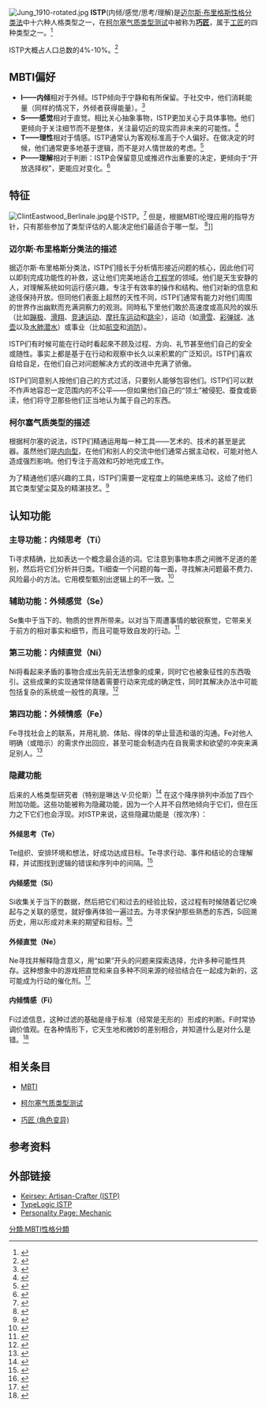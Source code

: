 {{noteTA
|G1=Show
}}
[[Image:Jung_1910-rotated.jpg|thumb]]
'''ISTP'''(内倾/感觉/思考/理解)是[[迈尔斯·布里格斯性格分类法|迈尔斯·布里格斯性格分类法]]中十六种人格类型之一，在[[柯尔塞气质类型测试|柯尔塞气质类型测试]]中被称为'''[[巧匠_(角色变异)|巧匠]]'''，属于[[工匠_(气质类型)|工匠]]的四种类型之一。<ref name=foundation>{{cite web|url=http://www.myersbriggs.org/my-mbti-personality-type/mbti-basics/the-16-mbti-types.asp|title=Myers-Briggs Foundation: The 16 MBTI Types|accessdate=2011-02-02|archive-url=https://web.archive.org/web/20090513191631/http://www.myersbriggs.org/my-mbti-personality-type/mbti-basics/the-16-mbti-types.asp|archive-date=2009-05-13|dead-url=yes}}</ref>

ISTP大概占人口总数的4%-10%。<ref>{{cite web|url=http://www.capt.org/mbti-assessment/estimated-frequencies.htm|title=CAPT|accessdate=2011-02-03|archive-date=2017-09-11|archive-url=https://web.archive.org/web/20170911215111/https://www.capt.org/mbti-assessment/estimated-frequencies.htm|dead-url=no}}</ref>

==MBTI偏好==
<!-- 這個模板是用於所有16種人格類型的。如要編輯，請將以下地址复制到地址欄：
http://zh.wikipedia.org/wiki/Template:MBTI%E5%81%8F%E5%A5%BD
請確認您的編輯能應用於所有類型。 -->
{{MBTI偏好}}
*'''I——内倾'''相对于外倾。ISTP倾向于宁静和有所保留。于社交中，他们消耗能量（同样的情况下，外倾者获得能量）。<ref>{{cite web|url=http://changingminds.org/explanations/preferences/extravert_introvert.htm|title=Changing Minds: Extraversion vs. Introversion|accessdate=2011-02-02|archive-date=2011-03-08|archive-url=https://web.archive.org/web/20110308083548/http://changingminds.org/explanations/preferences/extravert_introvert.htm|dead-url=no}}</ref>
*'''S——感觉'''相对于直觉。相比关心抽象事物，ISTP更加关心于具体事物。他们更倾向于关注细节而不是整体，关注最切近的现实而非未来的可能性。<ref>{{cite web|url=http://changingminds.org/explanations/preferences/sensing_intuiting.htm|title=Changing Minds: Sensing vs. Intuiting|accessdate=2011-02-02|archive-date=2011-01-23|archive-url=https://web.archive.org/web/20110123220334/http://changingminds.org/explanations/preferences/sensing_intuiting.htm|dead-url=no}}</ref>
*'''T——理性'''相对于情感。ISTP通常认为客观标准高于个人偏好。在做决定的时候，他们通常更多地基于逻辑，而不是对人情世故的考虑。<ref>{{cite web|url=http://changingminds.org/explanations/preferences/thinking_feeling.htm|title=Changing Minds: Thinking vs. Feeling|accessdate=2011-02-02|archive-date=2011-03-06|archive-url=https://web.archive.org/web/20110306115756/http://changingminds.org/explanations/preferences/thinking_feeling.htm|dead-url=no}}</ref>
*'''P——理解'''相对于判断：ISTP会保留意见或推迟作出重要的决定，更倾向于“开放选择权”，更能应对变化。<ref>{{cite web|url=http://changingminds.org/explanations/preferences/judging_perceiving.htm|title=Changing Minds: Judging vs. Perceiving|accessdate=2011-02-02|archive-date=2011-03-02|archive-url=https://web.archive.org/web/20110302000451/http://changingminds.org/explanations/preferences/judging_perceiving.htm|dead-url=no}}</ref>

==特征==
[[File:ClintEastwood_Berlinale.jpg|thumb]]是个ISTP。<ref name="Eastwood as ISTP">{{cite web|url=http://typelogic.com/istp.html|title=Eastwood, an ISTP|accessdate=2009-06-01|archive-date=2009-02-28|archive-url=https://web.archive.org/web/20090228181048/http://typelogic.com/istp.html|dead-url=no}}</ref> 但是，根据MBTI伦理应用的指导方针，只有那些参加了类型评估的人能决定他们最适合于哪一型。 <ref>{{cite web|url=http://www.myersbriggs.org/myers-and-briggs-foundation/ethical-use-of-the-mbti-instrument/ethical-feedback.asp|title=Ethical Feedback of MBTI Results|accessdate=2009-06-02|archive-url=https://web.archive.org/web/20101125082023/http://myersbriggs.org/myers-and-briggs-foundation/ethical-use-of-the-mbti-instrument/ethical-feedback.asp|archive-date=2010-11-25|dead-url=yes}}</ref>]]

===迈尔斯·布里格斯分类法的描述===
据迈尔斯·布里格斯分类法，ISTP们擅长于分析情形接近问题的核心，因此他们可以即刻完成功能性的补救，这让他们完美地适合[[工程学|工程学]]的领域。他们是天生安静的人，对理解系统如何运行感兴趣，专注于有效率的操作和结构。他们对新的信息和途径保持开放。但同他们表面上超然的天性不同，ISTP们通常有能力对他们周围的世界作出幽默而充满洞察力的观测。同時私下里他们敢於高速度或高风险的娱乐（比如[[蹦极|蹦极]]、[[滑翔|滑翔]]、[[竞速运动|竞速运动]]、[[摩托车运动|摩托车运动]]和[[跳伞|跳伞]]），运动（如[[滑雪|滑雪]]、[[彩弹球|彩弹球]]、[[冰壶|冰壶]]以及[[水肺潜水|水肺潜水]]）或事业（比如[[航空|航空]]和[[消防|消防]]）。

ISTP们有时候可能在行动时看起來不顾及过程、方向、礼节甚至他们自己的安全或随性。事实上都是基于在行动和观察中长久以来积累的广泛知识。ISTP们喜欢自给自足，在他们自己对问题解决方式的改进中充满了骄傲。

ISTP们同意别人按他们自己的方式过活，只要别人能够包容他们。ISTP们可以默不作声地容忍一定范围内的不公平——但如果他们自己的“领土”被侵犯、蚕食或亵渎，他们将守卫那些他们正当地认为属于自己的东西。

===柯尔塞气质类型的描述===
根据柯尔塞的说法，ISTP们精通运用每一种工具——艺术的、技术的甚至是武器。虽然他们是[[外向性与内向型|内向型]]，在他们和别人的交流中他们通常占据主动权，可能对他人造成强烈影响。他们专注于高效和巧妙地完成工作。

为了精通他们感兴趣的工具，ISTP们需要一定程度上的隔绝来练习。这给了他们其它类型望尘莫及的精湛技艺。<ref name=Te>{{cite web|url=http://keirsey.com/handler.aspx?s=keirsey&f=fourtemps&tab=4&c=crafter|title=Artisian Portrait of the Crafter (ISTP)|accessdate=2011-02-02|archive-date=2010-10-31|archive-url=https://web.archive.org/web/20101031053536/http://keirsey.com/handler.aspx?s=keirsey&f=fourtemps&tab=4&c=crafter|dead-url=no}}</ref>

==认知功能==
=== 主导功能：内倾思考（Ti） ===
Ti寻求精确，比如表达一个概念最合适的词。它注意到事物本质之间微不足道的差别，然后将它们分析并归类。Ti细查一个问题的每一面，寻找解决问题最不费力、风险最小的方法。它用模型甄别出逻辑上的不一致。<ref name=Ti>{{cite web|url=http://www.cognitiveprocesses.com/introvertedthinking.html|title=Cognitive Processes: Introverted thinking|accessdate=2011-02-02|archive-date=2010-12-20|archive-url=https://web.archive.org/web/20101220071215/http://www.cognitiveprocesses.com/introvertedthinking.html|dead-url=yes}}</ref>
=== 辅助功能：外倾感觉（Se） ===
Se集中于当下的、物质的世界所带来。以对当下周遭事情的敏锐察觉，它带来关于前方的相对事实和细节，而且可能导致自发的行动。<ref name=Se>{{cite web|url=http://www.cognitiveprocesses.com/extravertedsensing.html|title=Cognitive Processes: Extraverted Sensing|accessdate=2011-02-02|archive-date=2010-12-27|archive-url=https://web.archive.org/web/20101227214112/http://www.cognitiveprocesses.com/extravertedsensing.html|dead-url=yes}}</ref>

=== 第三功能：内倾直觉（Ni） ===
Ni将看起来矛盾的事物合成出先前无法想象的成果，同时它也被象征性的东西吸引。这些成果的实现通常伴随着需要行动来完成的确定性，同时其解决办法中可能包括复杂的系统或一般性的真理。<ref name=Ni>{{cite web|url=http://www.cognitiveprocesses.com/introvertedintuiting.html|title=Cognitive Processes: Introverted intuition|accessdate=2011-02-02|archive-date=2010-12-27|archive-url=https://web.archive.org/web/20101227213948/http://www.cognitiveprocesses.com/introvertedintuiting.html|dead-url=yes}}</ref> 
=== 第四功能：外倾情感（Fe） ===
Fe寻找社会上的联系，并用礼貌、体贴、得体的举止营造和谐的沟通。Fe对他人明确（或暗示）的需求作出回应，甚至可能会制造内在自我需求和欲望的冲突来满足别人。<ref name=Fe>{{cite web|url=http://www.cognitiveprocesses.com/extravertedfeeling.html|title=Cognitive Processes: Extraverted Feeling|accessdate=2011-02-02|archive-date=2011-04-11|archive-url=https://web.archive.org/web/20110411044012/http://www.cognitiveprocesses.com/extravertedfeeling.html|dead-url=yes}}</ref> 
=== 隐藏功能 ===
后来的人格类型研究者（特别是琳达·V·贝伦斯）<ref>{{cite web|url=http://www.cognitiveprocesses.com/index.html|title=CognitiveProcesses.com|accessdate=2011-02-02|archive-date=2011-02-08|archive-url=https://web.archive.org/web/20110208153923/http://www.cognitiveprocesses.com/index.html|dead-url=yes}}</ref> 在这个降序排列中添加了四个附加功能。这些功能被称为隐藏功能，因为一个人并不自然地倾向于它们，但在压力之下它们也会浮现。对ISTP来说，这些隐藏功能是（按次序）：
==== 外倾思考（Te）====
Te组织、安排环境和想法，好成功达成目标。Te寻求行动、事件和结论的合理解释，并试图找到逻辑的错误和序列中的间隔。<ref name=Te541>{{cite web|url=http://www.cognitiveprocesses.com/extravertedthinking.html|title=Cognitive Processes: Extraverted thinking|accessdate=2011-02-01|archive-date=2010-12-27|archive-url=https://web.archive.org/web/20101227224846/http://www.cognitiveprocesses.com/extravertedthinking.html|dead-url=no}}</ref>
==== 内倾感觉（Si）====
Si收集关于当下的数据，然后把它们和过去的经验比较，这过程有时候随着记忆唤起与之关联的感觉，就好像再体验一遍过去。为寻求保护那些熟悉的东西，Si回溯历史，用以形成对未来的期望和目标。<ref name=Si>{{cite web|url=http://www.cognitiveprocesses.com/introvertedsensing.html|title=Cognitive Processes: Introverted sensing|accessdate=2011-02-02|archive-date=2010-12-16|archive-url=https://web.archive.org/web/20101216035335/http://www.cognitiveprocesses.com/introvertedsensing.html|dead-url=no}}</ref> 
==== 外倾直觉（Ne）====
Ne寻找并解释隐含意义，用“如果”开头的问题来探索选择，允许多种可能性共存。这种想象中的游戏把直觉和来自多种不同来源的经验结合在一起成为新的，这可能成为行动的催化剂。<ref name=Ne>{{cite web|url=http://www.cognitiveprocesses.com/extravertedintuiting.html|title=Cognitive Processes: Extraverted intuition|accessdate=2011-02-02|archive-date=2010-12-18|archive-url=https://web.archive.org/web/20101218195554/http://www.cognitiveprocesses.com/extravertedintuiting.html|dead-url=yes}}</ref> 
==== 内倾情感（Fi）====
Fi过滤信息，这种过滤的基础是缘于标准（经常是无形的）形成的判断。Fi时常协调价值观。在各种情形下，它天生地和微妙的差别相合，并知道什么是对什么是错。<ref name=Fi>{{cite web|url=http://www.cognitiveprocesses.com/introvertedfeeling.html|title=Cognitive Processes: Introverted feeling|accessdate=2011-02-02|archive-date=2010-12-04|archive-url=https://web.archive.org/web/20101204091949/http://www.cognitiveprocesses.com/introvertedfeeling.html|dead-url=yes}}</ref>

==相关条目==
*[[MBTI|MBTI]]

*[[柯尔塞气质类型测试|柯尔塞气质类型测试]]

*[[巧匠_(角色变异)|巧匠 (角色变异)]]

==参考资料==
{{reflist|2}}

==外部链接==
* [http://keirsey.com/handler.aspx?s=keirsey&f=fourtemps&tab=4&c=crafter Keirsey: Artisan-Crafter (ISTP)]{{Wayback|url=http://keirsey.com/handler.aspx?s=keirsey&f=fourtemps&tab=4&c=crafter |date=20101031053536 }}
* [http://typelogic.com/istp.html TypeLogic ISTP]{{Wayback|url=http://typelogic.com/istp.html |date=20110317071303 }}
* [http://www.personalitypage.com/ISTP_per.html Personality Page: Mechanic]{{Wayback|url=http://www.personalitypage.com/ISTP_per.html |date=20110111161603 }}

{{分析心理学}}

[[分類:MBTI性格分類|分類:MBTI性格分類]]